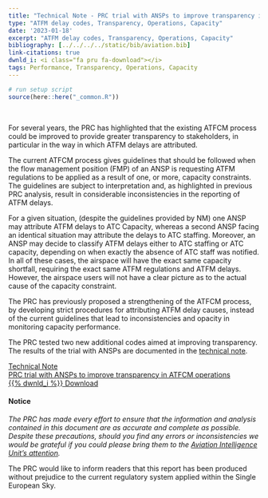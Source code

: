 ```yaml
---
title: "Technical Note - PRC trial with ANSPs to improve transparency in ATFCM operations"
type: "ATFM delay codes, Transparency, Operations, Capacity"
date: '2023-01-18'
excerpt: "ATFM delay codes, Transparency, Operations, Capacity"
bibliography: [../../../../static/bib/aviation.bib]
link-citations: true
dwnld_i: <i class="fa pru fa-download"></i>
tags: Performance, Transparency, Operations, Capacity
---
```

```r
# run setup script
source(here::here("_common.R"))
```
 
<br>
<div class="container">
<div class="row align-items-start">

For several years, the PRC has highlighted that the existing ATFCM process could be improved to provide greater transparency to stakeholders, in particular in the way in which ATFM delays are attributed.

The current ATFCM process gives guidelines that should be followed when the flow management position (FMP) of an ANSP is requesting ATFM regulations to be applied as a result of one, or more, capacity constraints. The guidelines are subject to interpretation and, as highlighted in previous PRC analysis, result in considerable inconsistencies in the reporting of ATFM delays. 

For a given situation, (despite the guidelines provided by NM) one ANSP may attribute ATFM delays to ATC Capacity, whereas a second ANSP facing an identical situation may attribute the delays to ATC staffing. Moreover, an ANSP may decide to classify ATFM delays either to ATC staffing or ATC capacity, depending on when exactly the absence of ATC staff was notified. In all of these cases, the airspace will have the exact same capacity shortfall, requiring the exact same ATFM regulations and ATFM delays. However, the airspace users will not have a clear picture as to the actual cause of the capacity constraint.

The PRC has previously proposed a strengthening of the ATFCM process, by developing strict procedures for attributing ATFM delay causes, instead of the current guidelines that lead to inconsistencies and opacity in monitoring capacity performance. 

The PRC tested two new additional codes aimed at improving transparency. The results of the trial with ANSPs are documented in the [technical note][tn_prc_dly_code].  

<a href="/library/prc_tn_ANSP_trials_add_dly_codes.pdf" data-toggle="tooltip" title="Download pdf version" target="_blank" class="btn btn-info" role="button"> Technical Note <br>  PRC trial with ANSPs to improve transparency in ATFCM operations <br> {{% dwnld_i %}} Download </a>

#### Notice
*The PRC has made every effort to ensure that the information and analysis contained in this document are as accurate and 
complete as possible. Despite these precautions, should you find any errors or inconsistencies we would be grateful if you 
could please bring them to the [Aviation Intelligence Unit's attention](mailto:PRU-Support@eurocontrol.int).*

The PRC would like to inform readers that this report has been produced without prejudice to the current regulatory system applied within the Single European Sky. 

</div>
</div>

[tn_prc_dly_code]: /library/prc_tn_ANSP_trials_add_dly_codes.pdf "Technical Note - PRC trial with ANSPs to improve transparency in ATFCM operations"